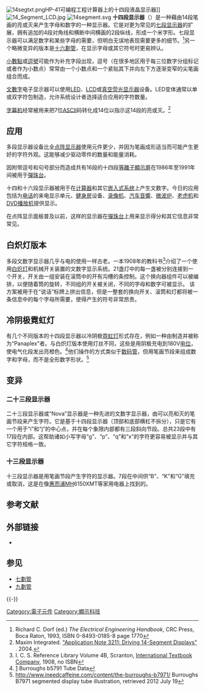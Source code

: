 {{noteTA
|T=zh-hans:十四段数码管;zh-hant:十四劃管;zh-tw:十四段顯示器;
|1=zh-hans:十四段数码管;zh-hant:十四劃管;zh-tw:十四段顯示器;
|2=zh-hans:笔画;zh-hant:筆劃;zh-tw:筆畫;
}}

[[File:14segtxt.png|thumb]]HP-41可编程工程计算器上的十四段液晶显示器]]
[[File:14_Segment_LCD.jpg|thumb]]
[[File:14segment.svg|thumb]]
'''十四段显示器'''（{{lang-en|Fourteen-segment display}}）是一种藉由14段笔画的亮或灭来产生字母和数字的一种显示器。它是对更为常见的[[七段显示器|七段显示器]]的扩展，拥有追加的4段对角线和横断中间横画的2段纵线，形成一个米字形。七段显示器可以满足数字和某些字母的需要，但明白无误地表现{{link-en|ISO基础拉丁字母表|ISO basic Latin alphabet}}需要更多的细节。<ref>Richard C. Dorf (ed.) ''The Electrical Engineering Handbook'', CRC Press, Boca Raton, 1993, ISBN 0-8493-0185-8 page 1770</ref>另一个略微变异的版本是[[十六段显示器|十六劃管]]，在显示字母或其它符号时更易辨认。

[[小數點|小數點]]或[[逗號|逗號]]可能作为补充字段出现，逗号（在很多地区用于每三位数字分组标记或者作为小数点）常常由一个小数点和一个紧贴其下并向左下方逐渐变窄的尖笔画组合而成。

[[文數字|文數字]]电子显示器可以使用[[发光二极管显示器|LED]]、[[LCD|LCD]]或[[真空荧光显示器|真空荧光显示器]]设备。LED变体通常以单或双字符包制造，允许系统设计者选择适合应用的字符数量。

[[字幕机|字幕机]]经常被用来把7位[[ASCII|ASCII]]码转化成14位以指示这14段的亮或灭。<ref>Maxim Integrated. [http://www.maximintegrated.com/app-notes/index.mvp/id/3211 "Application Note 3211: Driving 14-Segment Displays"] {{Wayback|url=http://www.maximintegrated.com/app-notes/index.mvp/id/3211 |date=20131211074950 }}. 2004.</ref>

== 应用 ==
多段显示器设备比全[[点阵显示器|点阵显示器]]使用元件更少，并因为笔画成形适当而可能产生更好的字符外观。这能够减少驱动零件的数量和能量消耗。

因附带逗号和句号部分而造成共有16段的十四段[[等離子顯示屏|等離子顯示屏]]在1986年至1991年间被用于[[彈珠台|彈珠台]]。

十四和十六段显示器被用于在[[计算器|计算器]]和其它[[嵌入式系统|嵌入式系统]]上产生文数字。今日的应用包括为[[电话|电话]]的来电显示单元、[[健身房|健身房]]设备、[[录像机|录像机]]、[[汽车|汽车]][[音響|音響]]、[[微波炉|微波炉]]、[[老虎机|老虎机]]和[[DVD播放机|DVD播放机]]提供显示。

在点阵显示面板普及以前，这样的显示器在[[彈珠台|彈珠台]]上用来显示得分和其它信息非常常见。

== 白炽灯版本 ==
多段文数字显示器几乎与电的使用一样古老。一本1908年的教科书<ref>I. C. S. Reference Library Volume 4B, Scranton, [[International_Textbook_Company|International Textbook Company]], 1908, no ISBN</ref>介绍了一个使用[[白炽灯|白炽灯]]和机械开关装置的文数字显示系统。21盏灯中的每一盏被分别连接到一个开关，开关由一组安装在滚筒中的开有沟槽的条控制。这个换向器组件可以被编排，以便随着筒的旋转，不同组的开关被关闭，不同的字母和数字可被显示。
该方案被用于在“说话”标牌上拼出信息，但是一整套的换向开关、滚筒和灯都将被一条信息中的每个字母所需要，使得产生的符号非常昂贵。

== 冷阴极霓虹灯 ==
有几个不同版本的十四段显示器以冷阴极[[霓虹灯|霓虹灯]]形式存在，例如一种由{{link-en|宝来公司|Burroughs Corporation}}制造并被称为“Panaplex”者。与白炽灯版本使用灯丝不同，这些是用阴极充电到180V[[电位|电位]]，使电气化段发出亮橙色。<ref>[http://www.tubeclockdb.com/nixie-tubes/73-burroughs-5971-alphanumeric.html] {{Wayback|url=http://www.tubeclockdb.com/nixie-tubes/73-burroughs-5971-alphanumeric.html |date=20150402122316 }} Burroughs b5791 Tube Data</ref>他们操作的方式类似于[[数码管|数码管]]，但用笔画节段来组成数字和字母，而不是全形数字形状。<ref>http://www.ineedcaffeine.com/content/the-burroughs-b7971/ {{Wayback|url=http://www.ineedcaffeine.com/content/the-burroughs-b7971/ |date=20150402132021 }} Burroughs B7971 segmented display tube illustration, retrieved 2012 July 19</ref>

== 变异 ==
=== 二十三段显示器 ===
二十三段显示器或“Nova”显示器是一种先进的文数字显示器，由可以亮和灭的笔画节段来产生字符。它是基于十四段显示器（顶部和底部横杠不拆分），只是它有一个用于“i”和“j”的中心点，并在每个象限内部都有三段斜向节段。总共23段中有17段在内部。这帮助诸如小写字母“g”、“p”、“q”和“x”的字符更容易被显示并与其它字符规格一致。
=== 十三段显示器 ===
十三段显示器是用笔画节段产生字符的显示器。7段在中间供“B”、“K”和“G”填充或取消，这是在像[[惠而浦|惠而浦]]MH6150XMT等家用电器上找到的。

== 参考文献 ==
{{Reflist}}

== 外部链接 ==
* {{Commons category-inline|Fourteen segment displays}}

== 参见 ==
{{電子學}}
* [[七劃管|七劃管]]
* [[九劃管|九劃管]]

{{-}}
{{显示科技}}

[[Category:電子元件|Category:電子元件]]
[[Category:顯示科技|Category:顯示科技]]